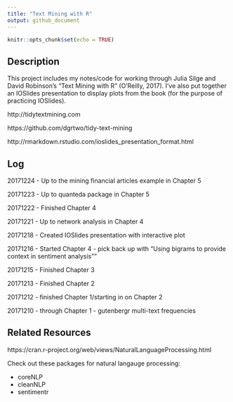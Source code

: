 ```yaml
---
title: "Text Mining with R"
output: github_document
---
```


```r
knitr::opts_chunk$set(echo = TRUE)
```

## Description

This project includes my notes/code for working through Julia Silge and David Robinson's "Text Mining with R" (O'Reilly, 2017). I've also put together an IOSlides presentation to display plots from the book (for the purpose of practicing IOSlides).

http://tidytextmining.com

https://github.com/dgrtwo/tidy-text-mining

http://rmarkdown.rstudio.com/ioslides_presentation_format.html

## Log

20171224 - Up to the mining financial articles example in Chapter 5

20171223 - Up to quanteda package in Chapter 5

20171222 - Finished Chapter 4

20171221 - Up to network analysis in Chapter 4

20171218 - Created IOSlides presentation with interactive plot

20171216 - Started Chapter 4 - pick back up with "Using bigrams to provide context in sentiment analysis""

20171215 - Finished Chapter 3

20171213 - Finished Chapter 2

20171212 - finished Chapter 1/starting in on Chapter 2

20171210 - through Chapter 1 - gutenbergr multi-text frequencies

## Related Resources

https://cran.r-project.org/web/views/NaturalLanguageProcessing.html

Check out these packages for natural langauge processing:

* coreNLP
* cleanNLP
* sentimentr